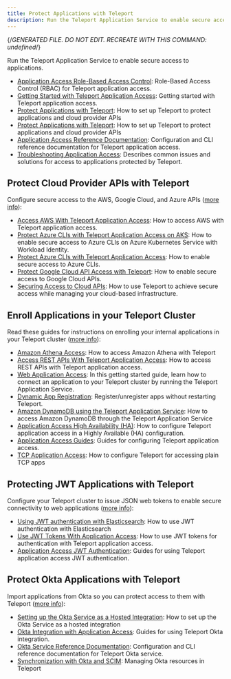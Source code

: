 ```yaml
---
title: Protect Applications with Teleport
description: Run the Teleport Application Service to enable secure access to applications.
---
```


{/*GENERATED FILE. DO NOT EDIT. RECREATE WITH THIS COMMAND:
undefined*/}

Run the Teleport Application Service to enable secure access to applications.

- [Application Access Role-Based Access Control](controls.mdx): Role-Based Access Control (RBAC) for Teleport application access.
- [Getting Started with Teleport Application Access](getting-started.mdx): Getting started with Teleport application access.
- [Protect Applications with Teleport](introduction.mdx): How to set up Teleport to protect applications and cloud provider APIs
- [Protect Applications with Teleport](overview.mdx): How to set up Teleport to protect applications and cloud provider APIs
- [Application Access Reference Documentation](reference.mdx): Configuration and CLI reference documentation for Teleport application access.
- [Troubleshooting Application Access](troubleshooting-apps.mdx): Describes common issues and solutions for access to applications protected by Teleport.

## Protect Cloud Provider APIs with Teleport

Configure secure access to the AWS, Google Cloud, and Azure APIs ([more info](cloud-apis.mdx)):

- [Access AWS With Teleport Application Access](cloud-apis/aws-console.mdx): How to access AWS with Teleport application access.
- [Protect Azure CLIs with Teleport Application Access on AKS](cloud-apis/azure-aks-workload-id.mdx): How to enable secure access to Azure CLIs on Azure Kubernetes Service with Workload Identity.
- [Protect Azure CLIs with Teleport Application Access](cloud-apis/azure.mdx): How to enable secure access to Azure CLIs.
- [Protect Google Cloud API Access with Teleport](cloud-apis/google-cloud.mdx): How to enable secure access to Google Cloud APIs.
- [Securing Access to Cloud APIs](cloud-apis/overview.mdx): How to use Teleport to achieve secure access while managing your cloud-based infrastructure.

## Enroll Applications in your Teleport Cluster

Read these guides for instructions on enrolling your internal applications in your Teleport cluster ([more info](guides.mdx)):

- [Amazon Athena Access](guides/amazon-athena.mdx): How to access Amazon Athena with Teleport
- [Access REST APIs With Teleport Application Access](guides/api-access.mdx): How to access REST APIs with Teleport application access.
- [Web Application Access](guides/connecting-apps.mdx): In this getting started guide, learn how to connect an application to your Teleport cluster by running the Teleport Application Service.
- [Dynamic App Registration](guides/dynamic-registration.mdx): Register/unregister apps without restarting Teleport.
- [Amazon DynamoDB using the Teleport Application Service](guides/dynamodb.mdx): How to access Amazon DynamoDB through the Teleport Application Service
- [Application Access High Availability (HA)](guides/ha.mdx): How to configure Teleport application access in a Highly Available (HA) configuration.
- [Application Access Guides](guides/overview.mdx): Guides for configuring Teleport application access.
- [TCP Application Access](guides/tcp.mdx): How to configure Teleport for accessing plain TCP apps

## Protecting JWT Applications with Teleport

Configure your Teleport cluster to issue JSON web tokens to enable secure connectivity to web applications ([more info](jwt.mdx)):

- [Using JWT authentication with Elasticsearch](jwt/elasticsearch.mdx): How to use JWT authentication with Elasticsearch
- [Use JWT Tokens With Application Access](jwt/introduction.mdx): How to use JWT tokens for authentication with Teleport application access.
- [Application Access JWT Authentication](jwt/overview.mdx): Guides for using Teleport application access JWT authentication.

## Protect Okta Applications with Teleport

Import applications from Okta so you can protect access to them with Teleport ([more info](okta.mdx)):

- [Setting up the Okta Service as a Hosted Integration](okta/hosted-guide.mdx): How to set up the Okta Service as a hosted integration
- [Okta Integration with Application Access](okta/overview.mdx): Guides for using Teleport Okta integration.
- [Okta Service Reference Documentation](okta/reference.mdx): Configuration and CLI reference documentation for Teleport Okta service.
- [Synchronization with Okta and SCIM](okta/sync-scim.mdx): Managing Okta resources in Teleport
